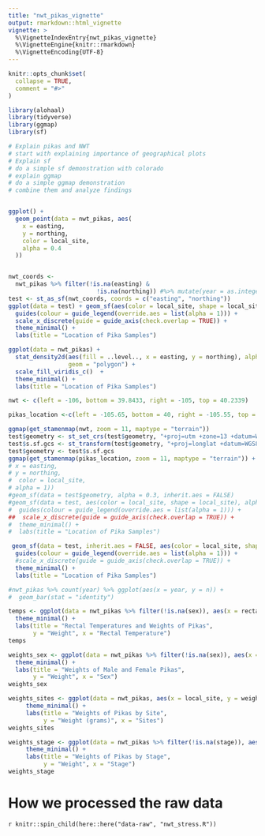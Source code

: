 ---
title: "nwt_pikas_vignette"
output: rmarkdown::html_vignette
vignette: >
  %\VignetteIndexEntry{nwt_pikas_vignette}
  %\VignetteEngine{knitr::rmarkdown}
  %\VignetteEncoding{UTF-8}
---

```{r, include = FALSE}
knitr::opts_chunk$set(
  collapse = TRUE,
  comment = "#>"
)
```

```{r setup, fig.width = 5, dpi = 100}
library(alohaal)
library(tidyverse)
library(ggmap)
library(sf)
```

```{r}
# Explain pikas and NWT
# start with explaining importance of geographical plots
# Explain sf
# do a simple sf demonstration with colorado
# explain ggmap
# do a simple ggmap demonstration
# combine them and analyze findings


ggplot() +
  geom_point(data = nwt_pikas, aes(
    x = easting,
    y = northing,
    color = local_site,
    alpha = 0.4
  ))


nwt_coords <-
  nwt_pikas %>% filter(!is.na(easting) &
                         !is.na(northing)) #%>% mutate(year = as.integer(year))
test <- st_as_sf(nwt_coords, coords = c("easting", "northing"))
ggplot(data = test) + geom_sf(aes(color = local_site, shape = local_site), alpha = 0.3) +
  guides(colour = guide_legend(override.aes = list(alpha = 1))) +
  scale_x_discrete(guide = guide_axis(check.overlap = TRUE)) +
  theme_minimal() +
  labs(title = "Location of Pika Samples")

ggplot(data = nwt_pikas) +
  stat_density2d(aes(fill = ..level.., x = easting, y = northing), alpha = .5,
                 geom = "polygon") + 
  scale_fill_viridis_c()  + 
  theme_minimal() +
  labs(title = "Location of Pika Samples")

nwt <- c(left = -106, bottom = 39.8433, right = -105, top = 40.2339)

pikas_location <-c(left = -105.65, bottom = 40, right = -105.55, top = 40.12)

ggmap(get_stamenmap(nwt, zoom = 11, maptype = "terrain"))
test$geometry <- st_set_crs(test$geometry, "+proj=utm +zone=13 +datum=WGS84")
test$s.sf.gcs <- st_transform(test$geometry, "+proj=longlat +datum=WGS84")
test$geometry <- test$s.sf.gcs
ggmap(get_stamenmap(pikas_location, zoom = 11, maptype = "terrain")) + # geom_point(data = test, aes(
# x = easting,
# y = northing,
#  color = local_site,
# alpha = 1)) 
#geom_sf(data = test$geometry, alpha = 0.3, inherit.aes = FALSE)
#geom_sf(data = test, aes(color = local_site, shape = local_site), alpha = 0.3) +
#  guides(colour = guide_legend(override.aes = list(alpha = 1))) +
##  scale_x_discrete(guide = guide_axis(check.overlap = TRUE)) +
#  theme_minimal() +
#  labs(title = "Location of Pika Samples")

 geom_sf(data = test, inherit.aes = FALSE, aes(color = local_site, shape = local_site), alpha = 0.3) +
  guides(colour = guide_legend(override.aes = list(alpha = 1))) +
  #scale_x_discrete(guide = guide_axis(check.overlap = TRUE)) +
  theme_minimal() +
  labs(title = "Location of Pika Samples")

```

```{r}
#nwt_pikas %>% count(year) %>% ggplot(aes(x = year, y = n)) +
#  geom_bar(stat = "identity")
```
```{r temps, fig.width = 5, dpi = 100}
temps <- ggplot(data = nwt_pikas %>% filter(!is.na(sex)), aes(x = rectal_temp, y = weight)) + geom_point(aes(color = sex, shape = sex), alpha = 0.8) +
  theme_minimal() +
  labs(title = "Rectal Temperatures and Weights of Pikas",
       y = "Weight", x = "Rectal Temperature")
temps
```

```{r weights_sex, fig.width = 5, dpi = 100}
weights_sex <- ggplot(data = nwt_pikas %>% filter(!is.na(sex)), aes(x = sex, y = weight)) + geom_boxplot(aes(color = sex, shape = sex), alpha = 0.8, width = 0.5) +
  theme_minimal() +
  labs(title = "Weights of Male and Female Pikas",
       y = "Weight", x = "Sex")
weights_sex
```

```{r weights_sites, fig.width = 5, dpi = 100}
weights_sites <- ggplot(data = nwt_pikas, aes(x = local_site, y = weight)) + geom_boxplot(aes(color = local_site, shape = local_site), alpha = 0.8, width = 0.5) +
     theme_minimal() +
     labs(title = "Weights of Pikas by Site",
          y = "Weight (grams)", x = "Sites")
weights_sites
```

```{r weights_stage, fig.width = 5, dpi = 100}
weights_stage <- ggplot(data = nwt_pikas %>% filter(!is.na(stage)), aes(x = stage, y = weight)) + geom_boxplot(aes(color = stage, shape = stage), alpha = 0.8, width = 0.5) +
     theme_minimal() +
     labs(title = "Weights of Pikas by Stage",
          y = "Weight", x = "Stage")
weights_stage
```

# How we processed the raw data
`r knitr::spin_child(here::here("data-raw", "nwt_stress.R"))`
